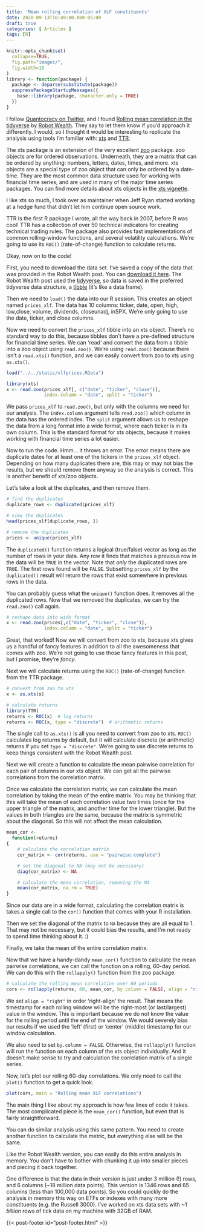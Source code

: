 ```yaml
---
title: 'Mean rolling correlation of XLF constituents'
date: 2020-09-13T10:49:00.000-05:00
draft: true
categories: [ Articles ]
tags: [R]
---
```


```r
knitr::opts_chunk$set(
  collapse=TRUE,
  fig.path="images/",
  fig.width=10
)
library <- function(package) {
  package <- deparse(substitute(package))
  suppressPackageStartupMessages({
    base::library(package, character.only = TRUE)
  })
}
```

I follow [Quantocracy on Twitter](https://twitter.com/Quantocracy), and I found [Rolling mean correlation in the tidyverse](https://robotwealth.com/rolling-mean-correlations-in-the-tidyverse/) by [Robot Wealth](https://robotwealth.com). They say to let them know if you'd approach it differently. I would, so I thought it would be interesting to replicate the analysis using tools I'm familiar with: [xts](https://cran.r-project.org/package=xts) and [TTR](https://cran.r-project.org/package=TTR).

The xts package is an extension of the very excellent [zoo](https://cran.r-project.org/package=zoo) package. zoo objects are for ordered observations. Underneath, they are a matrix that can be ordered by anything: numbers, letters, dates, times, and more. xts objects are a special type of zoo object that can only be ordered by a date-time. They are the most common data structure used for working with financial time series, and are used in many of the major time series packages. You can find more details about xts objects in the [xts vignette](https://cran.r-project.org/web/packages/xts/vignettes/xts.pdf).

I like xts so much, I took over as maintainer when Jeff Ryan started working at a hedge fund that didn't let him continue open source work.

TTR is the first R package I wrote, all the way back in 2007, before R was cool! TTR has a collection of over 50 technical indicators for creating technical trading rules. The package also provides fast implementations of common rolling-window functions, and several volatility calculations. We're going to use its `ROC()` (rate-of-change) function to calculate returns.

Okay, now on to the code!

First, you need to download the data set. I've saved a copy of the data that was provided in the Robot Wealth post. You can [download it here](/static/xlfprices.RData). The Robot Wealth post used the [tidyverse](https://www.tidyverse.org/), so data is saved in the preferred tidyverse data structure, a [tibble](https://cran.r-project.org/package=tibble) (it's like a data frame).

Then we need to `load()` the data into our R session. This creates an object named `prices_xlf`. The data has 10 columns: ticker, date, open, high, low,close, volume, dividends, closeunadj, inSPX. We're only going to use the date, ticker, and close columns.

Now we need to convert the `prices_xlf` tibble into an xts object. There's no standard way to do this, because tibbles don't have a pre-defined structure for financial time series. We can 'read' and convert the data from a tibble into a zoo object using `read.zoo()`. We're using `read.zoo()` because there isn't a `read.xts()` function, and we can easily convert from zoo to xts using `as.xts()`.

```r
load("../../static/xlfprices.RData")

library(xts)
x <- read.zoo(prices_xlf[, c("date", "ticker", "close")],
              index.column = "date", split = "ticker")
```

We pass `prices_xlf` to `read.zoo()`, but only with the columns we need for our analysis. The `index.column` argument tells `read.zoo()` which column in the data has the ordered index. The `split` argument allows us to reshape the data from a long format into a wide format, where each ticker is in its own column. This is the standard format for xts objects, because it makes working with financial time series a lot easier.

Now to run the code. Hmm... it throws an error. The error means there are duplicate dates for at least one of the tickers in the `prices_xlf` object. Depending on how many duplicates there are, this may or may not bias the results, but we should remove them anyway so the analysis is correct. This is another benefit of xts/zoo objects.

Let's take a look at the duplicates, and then remove them.

```r
# find the duplicates
duplicate_rows <- duplicated(prices_xlf)

# view the duplicates
head(prices_xlf[duplicate_rows, ])

# remove the duplicates
prices <- unique(prices_xlf)
```

The `duplicated()` function returns a logical (true/false) vector as long as the number of rows in your data. Any row it finds that matches a previous row in the data will be `TRUE` in the vector. Note that *only* the duplicated rows are `TRUE`. The first rows found will be `FALSE`. Subsetting `prices_xlf` by the `duplicated()` result will return the rows that exist somewhere in previous rows in the data.

You can probably guess what the `unique()` function does. It removes all the duplicated rows. Now that we removed the duplicates, we can try the `read.zoo()` call again.

```r
# reshape data into wide format
x <- read.zoo(prices[,c("date", "ticker", "close")],
              index.column = "date", split = "ticker")
```

Great, that worked! Now we will convert from zoo to xts, because xts gives us a handful of fancy features in addition to all the awesomeness that comes with zoo. We're not going to use those fancy features in this post, but I promise, they're *fancy*.

Next we will calculate returns using the `ROC()` (rate-of-change) function from the TTR package.

```r
# convert from zoo to xts
x <- as.xts(x)

# calculate returns
library(TTR)
returns <- ROC(x)  # log returns
returns <- ROC(x, type = "discrete")  # arithmetic returns
```

The single call to `as.xts()` is all you need to convert from zoo to xts. `ROC()` calculates log returns by default, but it will calculate discrete (or arithmetic) returns if you set `type = "discrete"`. We're going to use discrete returns to keep things consistent with the Robot Wealth post.

Next we will create a function to calculate the mean pairwise correlation for each pair of columns in our xts object. We can get all the pairwise correlations from the correlation matrix.

Once we calculate the correlation matrix, we can calculate the mean correlation by taking the mean of the entire matrix. You may be thinking that this will take the mean of each correlation value two times (once for the upper triangle of the matrix, and another time for the lower triangle). But the values in both triangles are the same, because the matrix is symmetric about the diagonal. So this will not affect the mean calculation.

```r
mean_cor <-
  function(returns)
{
    # calculate the correlation matrix
    cor_matrix <- cor(returns, use = "pairwise.complete")

    # set the diagonal to NA (may not be necessary)
    diag(cor_matrix) <- NA

    # calculate the mean correlation, removing the NA
    mean(cor_matrix, na.rm = TRUE)
}
```

Since our data are in a wide format, calculating the correlation matrix is takes a single call to the `cor()` function that comes with your R installation.

Then we set the diagonal of the matrix to `NA` because they are all equal to 1. That may not be necessary, but it could bias the results, and I'm not ready to spend time thinking about it. :)

Finally, we take the mean of the entire correlation matrix.

Now that we have a handy-dandy `mean_cor()` function to calculate the mean pairwise correlations, we can call the function on a rolling, 60-day period. We can do this with the `rollapply()` function from the zoo package.

```r
# calculate the rolling mean correlation over 60 periods
cors <- rollapply(returns, 60, mean_cor, by.column = FALSE, align = "right")
```

We set `align = "right"` in order 'right-align' the result. That means the timestamp for each rolling window will be the right-most (or last/largest) value in the window. This is important because we do not know the value for the rolling period until the end of the window. We would severely bias our results if we used the 'left' (first) or 'center' (middle) timestamp for our window calculation.

We also need to set `by.column = FALSE`. Otherwise, the `rollapply()` function will run the function on each column of the xts object individually. And it doesn't make sense to try and calculation the correlation matrix of a single series.

Now, let's plot our rolling 60-day correlations. We only need to call the `plot()` function to get a quick look.

```r
plot(cors, main = "Rolling mean XLF correlations")
```

The main thing I like about my approach is how few lines of code it takes. The most complicated piece is the `mean_cor()` function, but even that is fairly straightforward.

You can do similar analysis using this same pattern. You need to create another function to calculate the metric, but everything else will be the same.

Like the Robot Wealth version, you can easily do this entire analysis in memory. You don't have to bother with chunking it up into smaller pieces and piecing it back together.

One difference is that the data in their version is just under 3 million (!) rows, and 6 columns (~18 million data points). This version is 1346 rows and 65 columns (less than 100,000 data points). So you could quickly do the analysis in memory this way on ETFs or indexes with many more constituents (e.g. the Russell 3000). I've worked on xts data sets with ~1 *billion* rows of tick data on my machine with 32GB of RAM.

{{< post-footer id="post-footer.html" >}}
